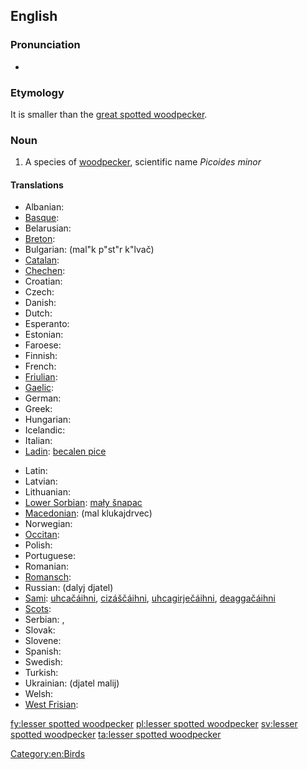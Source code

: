 ==English==

===Pronunciation===
* {{IPA|/ˈlɛsəɻˈspɒtədˈwədpɛkəɻ/}}

===Etymology===
It is smaller than the [[great spotted woodpecker]].

===Noun===
{{en-noun|sg=[[lesser]] [[spotted]] [[woodpecker]]}}

# A species of [[woodpecker]], scientific name ''Picoides minor''

====Translations====
{{trans-top|a species of woodpecker}}
* Albanian: {{t|sq|qukapiku larosh i vogël|xs=Albanian}}
* [[Basque]]: {{t|eu|okil txiki|xs=Basque}}
* Belarusian: {{t|be|малы дзяцел|xs=Belarusian}}
* [[Breton]]: {{t|br|pilkoad bihan|xs=Breton}}
* Bulgarian: {{t|bg|малък пъстър кълвач}} (mal"k p"st"r k"lvač)
* [[Catalan]]: {{t|ca|picot garser petit}}
* [[Chechen]]: {{tø|ce|леча}}
* Croatian: {{t|hr|mali djetao}}
* Czech: {{t|cs|strakapoud malý}}
* Danish: {{t|da|dværgspætte}}
* Dutch: {{t|nl|kleine bonte specht|m}}
* Esperanto: {{t|eo|malgranda buntpego|xs=Esperanto}}
* Estonian: {{t|et|väike-kirjurähn}}
* Faroese: {{t|fo|dvørgspæta|xs=Faroese}}
* Finnish: {{t|fi|pikkutikka}}
* French: {{t|fr|pic épeichette|m}}
* [[Friulian]]: {{tø|fur|pic piçul|xs=Friulian}}
* [[Gaelic]]: {{t|ga|mionchnagaire breac|xs=Irish}}
* German: {{t|de|Kleinspecht|m}}
* Greek: {{t|el|νανοτσικλιτάρα}}
* Hungarian: {{t|hu|kis fakopáncs}}
* Icelandic: {{t+|is|stubbspæta}}
* Italian: {{t|it|picchio rosso minore|m}}
* [[Ladin]]: [[becalen pice]]
{{trans-mid}}
* Latin: {{t|la|Dendrocopus minor}}
* Latvian: {{t|lv|mazais dzenis|xs=Latvian}}
* Lithuanian: {{t|lt|mažasis margasis genys|xs=Lithuanian}}
* [[Lower Sorbian]]: [[mały šnapac]]
* [[Macedonian]]: {{t|mk|мал клукаjдрвец}} (mal klukajdrvec)
* Norwegian: {{t|no|dvergspett}}
* [[Occitan]]: {{t|oc|pic pichòt|xs=Occitan}}
* Polish: {{t|pl|dzięciołek}}
* Portuguese: {{t|pt|pica pau malhado pequeno}}
* Romanian: {{t+|ro|ciocănitoare}}
* [[Romansch]]: {{t|rm|pitgalain pitschen|xs=Romansch}}
* Russian: {{t|ru|далый дятел}} (dalyj djatel)
* [[Sami]]: [[uhcačáihni]], [[cizáščáihni]], [[uhcagirječáihni]], [[deaggačáihni]]
* [[Scots]]: {{tø|sco|cnag bheag|xs=Scots}}
* Serbian: {{t|sr|мали детлић|sc=Cyrl}}, {{t|sr|mali detlić}}
* Slovak: {{t|sk|ďateľ malý}}
* Slovene: {{t|sl|mali detel}}
* Spanish: {{t|es|pico menor|m}}
* Swedish: {{t+|sv|mindre hackspett}}
* Turkish: {{t+|tr|küçük ağaçkakan}}
* Ukrainian: {{t|uk|дятел малий|xs=Ukrainian}} (djatel malij)
* Welsh: {{t|cy|cnocell fraith leiaf|xs=Welsh}}
* [[West Frisian]]: {{t|fy|lytse eksterspjocht|xs=West Frisian}}
{{trans-bottom}}

[[Category:en:Birds]]

[[fy:lesser spotted woodpecker]]
[[pl:lesser spotted woodpecker]]
[[sv:lesser spotted woodpecker]]
[[ta:lesser spotted woodpecker]]